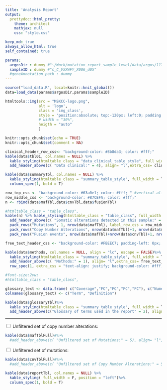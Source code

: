 ```yaml
---
title: 'Analysis Report'
output:
  prettydoc::html_pretty:
    theme: architect
    mathjax: null
    css: "style.css"

keep_md: true
always_allow_html: true
self_contained: true

params:
  argosDir : dummy #"~/Work/mutation_report_sample_level/data/argos/11704_Y/1.1.2/20221102_20_40_060423"
  sampleID : dummy #"s_C_VXXWFY_X006_d05"
  #geneAnnotation_path : dummy
---
```


```r
source("load_data.R", local=knitr::knit_global())
data=load_data(params$argosDir,params$sampleID)
```


```r
htmltools::img(src = "MSKCC-logo.png",
               alt = 'logo',
               class = 'img_class',
               style = 'position:absolute; top:-120px; left:0; padding:3px; max-height: 40px', 
               # width = "30%",
               heigth = "auto"
               )
```

```r
knitr::opts_chunk$set(echo = TRUE)
knitr::opts_chunk$set(comment = NA)
```

```r
clinical_header_row_css<- "background-color: #8b8da3; color: #fff;"
kable(data$tbl01, col.names = NULL) %>% 
  kable_styling(htmltable_class = "data_clinical_table_style", full_width = T, position = "left") %>% 
  add_header_above(c( "Data clinical:" = 4), align= "l",extra_css= clinical_header_row_css )
```

```r
kable(data$summaryTbl, col.names = NULL) %>% 
  kable_styling(htmltable_class = "summary_table_style", full_width = T, position = "left") %>% 
  column_spec(1, bold = T)
```


```r
row_top_css <- "background-color: #63a0e1; color: #fff; " #vertical-align: baseline;
row_middle_css <- "background-color: #87CEFA; color: #fff;"
n <- rbind(data$mafTbl,data$cnvTbl,data$fusionTbl)

#htmltable_class = "table_class",
kable(n) %>% kable_styling(htmltable_class = "table_class", full_width = T, position = "left")%>%
  add_header_above(c( "Somatic alterations detected in this sample:" = 5), align= "l",extra_css= row_top_css )%>%
  pack_rows("Mutations", 1, nrow(data$mafTbl), label_row_css = row_middle_css)%>%
  pack_rows("Copy Number Alterations", nrow(data$mafTbl)+1, nrow(data$mafTbl)+nrow(data$cnvTbl), label_row_css = row_middle_css) %>%
  pack_rows("Fusion events", nrow(data$mafTbl)+nrow(data$cnvTbl)+1, nrow(data$mafTbl)+nrow(data$cnvTbl)+nrow(data$fusionTbl), label_row_css = row_middle_css)
```

```r


free_text_header_css <- "background-color: #FBEEC7; padding-left: 0px; " #color: #fff; 

kable(data$methods, col.names = NULL, align = "lc", escape = FALSE)%>%
  kable_styling(htmltable_class = "summary_table_style", full_width = T, position = "left") %>% 
  add_header_above(c( "Methods:" = 1), align= "l",extra_css= free_text_header_css ) %>%
  row_spec(1, extra_css = "text-align: justify; background-color: #fff;")

#font-size:2vw;
#htmltable_class = "table_class",
```

```r
glossary_text <- data.frame( c("Coverage","FC","FC","FC","FC"), c("Numerical value indicating, on average, how many times a given nucleotide is sequenced.", "Fold Change Normalized coverage of a gene relative to the coverage in a sample type matched normal sample.","Fold Change Normalized coverage of a gene relative to the coverage in a sample type matched normal sample.","Fold Change Normalized coverage of a gene relative to the coverage in a sample type matched normal sample.","Fold Change Normalized coverage of a gene relative to the coverage in a sample type matched normal sample.") )
colnames(glossary_text) <- c("Term", "Definition")

kable(data$glossaryTbl)%>%
  kable_styling(htmltable_class = "summary_table_style", full_width = T, position = "left") %>% 
  add_header_above(c("Glossary of terms used in the report" = 2), align= "l",extra_css= free_text_header_css )
```


---

```{=html}
<div class="wrap-collabsible"> 
    <input id="collapsible" class="toggle" type="checkbox"> 
    
    <label for="collapsible" class="lbl-toggle">
        Unfiltered set of copy number alterations:
    </label>

    <div class="collapsible-content">     
        <div class="content-inner">  
```

```r
kable(data$mafTblFull)#%>%
  #add_header_above(c( "Unfiltered set of Mutations:" = 5), align= "l",extra_css= row_top_css )
```
```{=html}
</div>
</div>
</div>
```

```{=html}
<div class="wrap-collabsible"> 
    <input id="collapsible2" class="toggle" type="checkbox"> 
    
    <label for="collapsible2" class="lbl-toggle">
        Unfiltered set of mutations:
    </label>

    <div class="collapsible-content">     
        <div class="content-inner">
```
```r
kable(data$cnvTblFull)#%>%
  #add_header_above(c( "Unfiltered set of Copy Number Alterations:" = 5), align= "l",extra_css= row_top_css )
```
```{=html}
</div>
</div>
</div>
```



```r
kable(data$reportTbl, col.names = NULL) %>% 
  kable_styling( full_width = F, position = "left")%>% 
  column_spec(1, bold = T)
```
